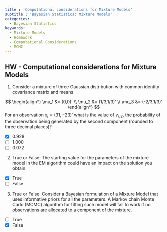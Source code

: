 ```yaml
---
title : 'Computational considerations for Mixture Models'
subtitle : 'Bayesian Statistics: Mixture Models'
categories:
  - Bayesian Statistics
keywords:
  - Mixture Models
  - Homework
  - Computational Considerations
  - MCMC  
---
```


## HW - Computational considerations for Mixture Models

1. Consider a mixture of three Gaussian distribution with common identity covariance matrix and means 

$$
\begin{align*}
\mu_1 &= (0,0)' \\
\mu_2 &= (1/3,1/3)' \\
\mu_3 &= (-2/3,1/3)'
\end{align*}
$$
For an observation $x_i = (31,−23)'$ what is the value of $v_{i,2}$, the probability of the observation being generated by the second component (rounded to three decimal places)?

- [x] 0.928
- [ ] 1.000
- [ ] 0.072


2. True or False:  The starting value for the parameters of the mixture model in the EM algorithm could have an impact on the solution you obtain.

- [x] True
- [ ] False


3. True or False:  Consider a  Bayesian formulation of a Mixture Model that uses informative priors for all the parameters.  A Markov chain Monte Carlo (MCMC) algorithm for fitting such model will fail to work if no observations are allocated to a component of the mixture.

- [ ] True
- [x] False